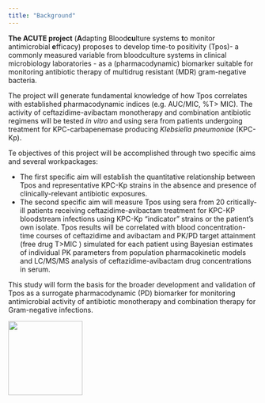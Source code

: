 ```yaml
---
title: "Background"
---
```


**The ACUTE project** (**A**dapting Blood**cu**lture systems **t**o monitor antimicrobial **e**fficacy) proposes to develop time-to positivity (Tpos)- a commonly measured variable from bloodculture systems in clinical microbiology laboratories - as a (pharmacodynamic) biomarker suitable for monitoring antibiotic therapy of multidrug resistant (MDR) gram-negative bacteria.

The project will generate fundamental knowledge of how Tpos correlates with established pharmacodynamic indices (e.g. AUC/MIC, %T\> MIC). The activity of ceftazidime-avibactam monotherapy and combination antibiotic regimens will be tested *in vitro* and using sera from patients undergoing treatment for KPC-carbapenemase producing *Klebsiella pneumoniae* (KPC-Kp). <br>

Te objectives of this project will be accomplished through two specific aims and several workpackages:

-   The first specific aim will establish the quantitative relationship between Tpos and representative KPC-Kp strains in the absence and presence of clinically-relevant antibiotic exposures.
-   The second specific aim will measure Tpos using sera from 20 critically-ill patients receiving ceftazidime-avibactam treatment for KPC-KP bloodstream infections using KPC-Kp "indicator" strains or the patient's own isolate. Tpos results will be correlated with blood concentration-time courses of ceftazidime and avibactam and PK/PD target attainment (free drug T\>MIC ) simulated for each patient using Bayesian estimates of individual PK parameters from population pharmacokinetic models and LC/MS/MS analysis of ceftazidime-avibactam drug concentrations in serum.

This study will form the basis for the broader development and validation of Tpos as a surrogate pharmacodynamic (PD) biomarker for monitoring antimicrobial activity of antibiotic monotherapy and combination therapy for Gram-negative infections.

![](bloodculturebottle.png){fig-align="center" width="150"}
